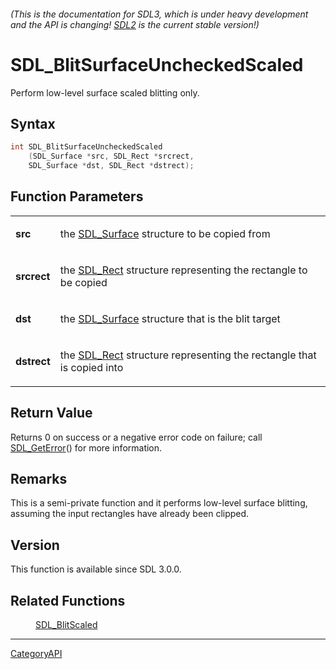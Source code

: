 ====== (This is the documentation for SDL3, which is under heavy development and the API is changing! [https://wiki.libsdl.org/SDL2/ SDL2] is the current stable version!) ======
= SDL_BlitSurfaceUncheckedScaled =

Perform low-level surface scaled blitting only.

== Syntax ==

<syntaxhighlight lang='c'>
int SDL_BlitSurfaceUncheckedScaled
    (SDL_Surface *src, SDL_Rect *srcrect,
    SDL_Surface *dst, SDL_Rect *dstrect);
</syntaxhighlight>

== Function Parameters ==

{|
|'''src'''
|the [[SDL_Surface]] structure to be copied from
|-
|'''srcrect'''
|the [[SDL_Rect]] structure representing the rectangle to be copied
|-
|'''dst'''
|the [[SDL_Surface]] structure that is the blit target
|-
|'''dstrect'''
|the [[SDL_Rect]] structure representing the rectangle that is copied into
|}

== Return Value ==

Returns 0 on success or a negative error code on failure; call
[[SDL_GetError]]() for more information.

== Remarks ==

This is a semi-private function and it performs low-level surface blitting,
assuming the input rectangles have already been clipped.

== Version ==

This function is available since SDL 3.0.0.

== Related Functions ==

:[[SDL_BlitScaled]]

----
[[CategoryAPI]]



